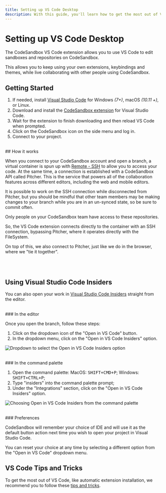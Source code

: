 ```yaml
---
title: Setting up VS Code Desktop
description: With this guide, you'll learn how to get the most out of VS Code Desktop in CodeSandbox.
---
```



# Setting up VS Code Desktop

The CodeSandbox VS Code extension allows you to use VS Code to edit sandboxes and repositories on CodeSandbox.

This allows you to keep using your own extensions, keybindings and themes, while live collaborating with other people using CodeSandbox.

## Getting Started

1. If needed, install [Visual Studio Code](https://code.visualstudio.com/) for Windows _(7+)_, macOS _(10.11 +)_, or Linux.
2. Download and install the [CodeSandbox extension](https://marketplace.visualstudio.com/items?itemName=CodeSandbox-io.codesandbox-projects) for Visual Studio Code.
3. Wait for the extension to finish downloading and then reload VS Code when prompted.
4. Click on the CodeSandbox icon on the side menu and log in.
5. Connect to your project.

<br/>
## How it works

When you connect to your CodeSandbox account and open a branch, a virtual container is spun up with [Remote - SSH](https://marketplace.visualstudio.com/items?itemName=ms-vscode-remote.remote-ssh) to allow you to access your code. At the same time, a connection is established with a CodeSandbox API called Pitcher. This is the service that powers all of the collaboration features across different editors, including the web and mobile editors.

It is possible to work on the SSH connection while disconnected from Pitcher, but you should be mindful that other team members may be making changes to your branch while you are in an un-synced state, so be sure to commit often.

<Callout>
Only people on your CodeSandbox team have access to these repositories. 
</Callout>

So, the VS Code extension connects directly to the container with an SSH connection, bypassing Pitcher, where it operates directly with the FileSystem.

On top of this, we also connect to Pitcher, just like we do in the browser, where we "tie it together".

<br/>
<br/>

## Using Visual Studio Code Insiders

You can also open your work in [Visual Studio Code Insiders](https://code.visualstudio.com/insiders/) straight from the editor.

<br/>
### In the editor

Once you open the branch, follow these steps:

1. Click on the dropdown icon of the "Open in VS Code" button.
1. In the dropdown menu, click on the "Open in VS Code Insiders" option.

![Dropdown to select the Open in VS Code Insiders option](../images/vscode-desktop-open.png)

<br/>
### In the command palette

1. Open the command palette: MacOS: <kbd>SHIFT+CMD+P</kbd>; Windows: <kbd>SHIFT+CTRL+P</kbd>;
1. Type "insiders" into the command palette prompt;
1. Under the "Integrations" section, click on the "Open in VS Code Insiders" option.

![Choosing Open in VS Code Insiders from the command palette](../images/vscode-insiders-command-palette.jpg)

<br/>
### Preferences

CodeSandbox will remember your choice of IDE and will use it as the default button action next time you wish to open your project in Visual Studio Code.

You can reset your choice at any time by selecting a different option from the "Open in VS Code" dropdown menu.

## VS Code Tips and Tricks

To get the most out of VS Code, like automatic extension installation, we recommend you to follow these [tips and tricks](/learn/getting-started/setting-up-repository#vs-code-configuration).
